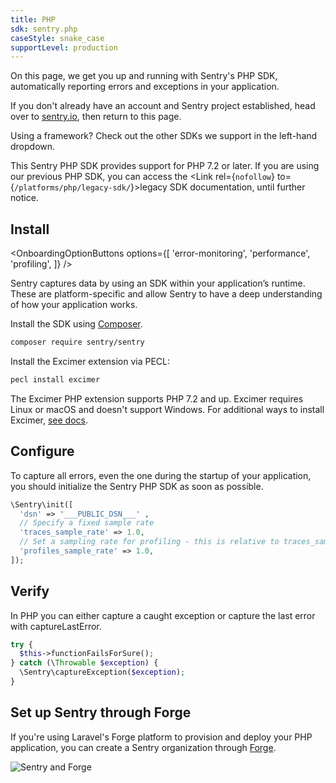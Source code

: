 ```yaml
---
title: PHP
sdk: sentry.php
caseStyle: snake_case
supportLevel: production
---
```


On this page, we get you up and running with Sentry's PHP SDK, automatically reporting errors and exceptions in your application.

<Note>

If you don't already have an account and Sentry project established, head over to [sentry.io](https://sentry.io/signup/), then return to this page.

</Note>

Using a framework? Check out the other SDKs we support in the left-hand dropdown.

<GuideGrid platform="php" />

This Sentry PHP SDK provides support for PHP 7.2 or later. If you are using our previous PHP SDK, you can access the <Link rel={`nofollow`} to={`/platforms/php/legacy-sdk/`}>legacy SDK documentation</Link>, until further notice.

## Install

<OnboardingOptionButtons
  options={[
    'error-monitoring',
    'performance',
    'profiling',
  ]}
/>

Sentry captures data by using an SDK within your application’s runtime. These are platform-specific and allow Sentry to have a deep understanding of how your application works.

Install the SDK using [Composer](https://getcomposer.org/).

```bash
composer require sentry/sentry
```

<OnboardingOption optionId="profiling">

Install the Excimer extension via PECL:

```bash
pecl install excimer
```

The Excimer PHP extension supports PHP 7.2 and up. Excimer requires Linux or macOS and doesn't support Windows. For additional ways to install Excimer, [see docs](/platforms/php/profiling/#installation).

</OnboardingOption>

## Configure

To capture all errors, even the one during the startup of your application, you should initialize the Sentry PHP SDK as soon as possible.

<SignInNote />

```php {"onboardingOptions": {"performance": "3-4", "profiling": "5-6"}}
\Sentry\init([
  'dsn' => '___PUBLIC_DSN___' ,
  // Specify a fixed sample rate
  'traces_sample_rate' => 1.0,
  // Set a sampling rate for profiling - this is relative to traces_sample_rate
  'profiles_sample_rate' => 1.0,
]);
```

## Verify

In PHP you can either capture a caught exception or capture the last error with captureLastError.

```php
try {
  $this->functionFailsForSure();
} catch (\Throwable $exception) {
  \Sentry\captureException($exception);
}
```

## Set up Sentry through Forge

If you're using Laravel's Forge platform to provision and deploy your PHP application, you can create a Sentry organization through [Forge](https://forge.laravel.com/docs/integrations/sentry.html).

![Sentry and Forge](./img/forge-sentry.png.png)
